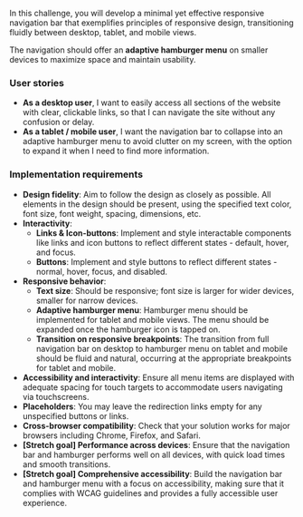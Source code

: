 In this challenge, you will develop a minimal yet effective responsive navigation bar that exemplifies principles of responsive design, transitioning fluidly between desktop, tablet, and mobile views.

The navigation should offer an **adaptive hamburger menu** on smaller devices to maximize space and maintain usability.

### User stories

- **As a desktop user**, I want to easily access all sections of the website with clear, clickable links, so that I can navigate the site without any confusion or delay.
- **As a tablet / mobile user**, I want the navigation bar to collapse into an adaptive hamburger menu to avoid clutter on my screen, with the option to expand it when I need to find more information.

### Implementation requirements

- **Design fidelity**: Aim to follow the design as closely as possible. All elements in the design should be present, using the specified text color, font size, font weight, spacing, dimensions, etc.
- **Interactivity**:
  - **Links & Icon-buttons**: Implement and style interactable components like links and icon buttons to reflect different states - default, hover, and focus.
  - **Buttons**: Implement and style buttons to reflect different states - normal, hover, focus, and disabled.
- **Responsive behavior**:
  - **Text size**: Should be responsive; font size is larger for wider devices, smaller for narrow devices.
  - **Adaptive hamburger menu**: Hamburger menu should be implemented for tablet and mobile views. The menu should be expanded once the hamburger icon is tapped on.
  - **Transition on responsive breakpoints**: The transition from full navigation bar on desktop to hamburger menu on tablet and mobile should be fluid and natural, occurring at the appropriate breakpoints for tablet and mobile.
- **Accessibility and interactivity**: Ensure all menu items are displayed with adequate spacing for touch targets to accommodate users navigating via touchscreens.
- **Placeholders**: You may leave the redirection links empty for any unspecified buttons or links.
- **Cross-browser compatibility**: Check that your solution works for major browsers including Chrome, Firefox, and Safari.
- **[Stretch goal] Performance across devices**: Ensure that the navigation bar and hamburger performs well on all devices, with quick load times and smooth transitions.
- **[Stretch goal] Comprehensive accessibility**: Build the navigation bar and hamburger menu with a focus on accessibility, making sure that it complies with WCAG guidelines and provides a fully accessible user experience.
